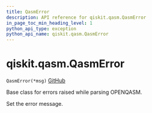 ```yaml
---
title: QasmError
description: API reference for qiskit.qasm.QasmError
in_page_toc_min_heading_level: 1
python_api_type: exception
python_api_name: qiskit.qasm.QasmError
---
```


# qiskit.qasm.QasmError

<span id="qiskit.qasm.QasmError" />

`QasmError(*msg)` [GitHub](https://github.com/qiskit/qiskit/tree/stable/0.23/qiskit/qasm/exceptions.py "view source code")

Base class for errors raised while parsing OPENQASM.

Set the error message.

